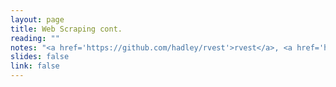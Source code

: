 ```yaml
---
layout: page
title: Web Scraping cont.
reading: ""
notes: "<a href='https://github.com/hadley/rvest'>rvest</a>, <a href='http://selectorgadget.com/'</a>SelectorGadget</a>"
slides: false
link: false
---
```

